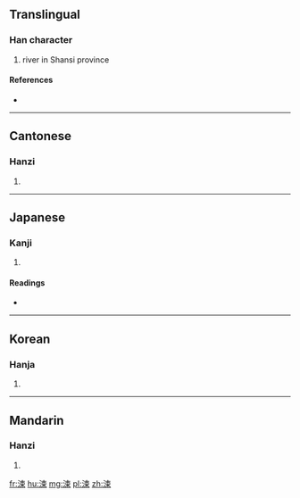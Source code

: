 ==Translingual==

===Han character===
{{Han char|rn=85|rad=水|as=07|sn=10|four=3519<sub>6</sub>|canj=水木中 (EDL)}}

# river in Shansi province

====References====
* {{Han ref|kx=0626.240|dkj=17539|dj=1029.040|hdz=31619.110|uh=6D91|ud=28049|bh=D250|bd=53840}}

----

==Cantonese==

===Hanzi===
{{yue-hanzi|jyut=|y=chuk1}}

# {{defn|lang=yue|sort=水07}}

----

==Japanese==

===Kanji===
{{ja-kanji|grade=|rs=水07}}

# {{defn|lang=ja|sort=水07}}

====Readings====
* {{ja-readings|on=[[そう]] (sō), [[す]] (su), [[しゅう]] (shū), [[しゅ]] (shu)|kun=[[すすぐ]] (susugu)}}

----

==Korean==

===Hanja===
{{ko-hanja|hangeul=소|eumhun=|rv=so|mr=so|y=so}}

# {{defn|lang=ko|sort=水07}}

----

==Mandarin==

===Hanzi===
{{cmn-hanzi|pin=[[sù]] ([[su4]])|wg=su<sup>4</sup>}}

# {{defn|lang=cmn|sort=水07}}

[[fr:涑]]
[[hu:涑]]
[[mg:涑]]
[[pl:涑]]
[[zh:涑]]